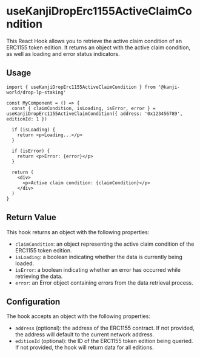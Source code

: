 # useKanjiDropErc1155ActiveClaimCondition

This React Hook allows you to retrieve the active claim condition of an ERC1155 token edition. It returns an object with the active claim condition, as well as loading and error status indicators.

## Usage

```tsx
import { useKanjiDropErc1155ActiveClaimCondition } from '@kanji-world/drop-lp-staking'

const MyComponent = () => {
  const { claimCondition, isLoading, isError, error } = useKanjiDropErc1155ActiveClaimCondition({ address: '0x123456789', editionId: 1 })

  if (isLoading) {
    return <p>Loading...</p>
  }

  if (isError) {
    return <p>Error: {error}</p>
  }

  return (
    <div>
      <p>Active claim condition: {claimCondition}</p>
    </div>
  )
}
```

## Return Value

This hook returns an object with the following properties:

- `claimCondition`: an object representing the active claim condition of the ERC1155 token edition.
- `isLoading`: a boolean indicating whether the data is currently being loaded.
- `isError`: a boolean indicating whether an error has occurred while retrieving the data.
- `error`: an Error object containing errors from the data retrieval process.

## Configuration

The hook accepts an object with the following properties:

- `address` (optional): the address of the ERC1155 contract. If not provided, the address will default to the current network address.
- `editionId` (optional): the ID of the ERC1155 token edition being queried. If not provided, the hook will return data for all editions.
